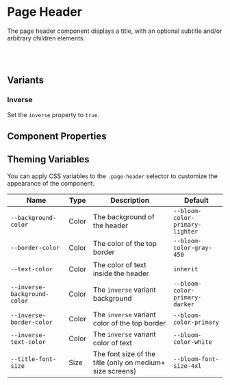
<Meta of={PageHeaderStories} />

# Page Header

The page header component displays a title, with an optional subtitle and/or arbitrary children elements.

<Canvas of={PageHeaderStories.withContent} />

<br />

<br />

## Variants

### Inverse

Set the `inverse` property to `true`.

<Canvas of={PageHeaderStories.inversed} />

## Component Properties

<ArgTypes of={PageHeader} />

## Theming Variables

<Canvas of={PageHeaderStories.styleOverrides} />

You can apply CSS variables to the `.page-header` selector to customize the appearance of the component.

| Name                         | Type  | Description                                               | Default                         |
| ---------------------------- | ----- | --------------------------------------------------------- | ------------------------------- |
| `--background-color`         | Color | The background of the header                              | `--bloom-color-primary-lighter` |
| `--border-color`             | Color | The color of the top border                               | `--bloom-color-gray-450`        |
| `--text-color`               | Color | The color of text inside the header                       | `inherit`                       |
| `--inverse-background-color` | Color | The `inverse` variant background                          | `--bloom-color-primary-darker`  |
| `--inverse-border-color`     | Color | The `inverse` variant color of the top border             | `--bloom-color-primary`         |
| `--inverse-text-color`       | Color | The `inverse` variant color of text                       | `--bloom-color-white`           |
| `--title-font-size`          | Size  | The font size of the title (only on medium+ size screens) | `--bloom-font-size-4xl`         |
